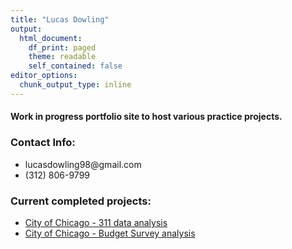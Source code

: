 ```yaml
---
title: "Lucas Dowling"
output:
  html_document:
    df_print: paged
    theme: readable
    self_contained: false
editor_options:
  chunk_output_type: inline
---
```


#### Work in progress portfolio site to host various practice projects.

### Contact Info:
* lucasdowling98@gmail.com
* \(312) 806-9799

### Current completed projects:
* [City of Chicago - 311 data analysis](https://ldowling.github.io/public/311.html)
* [City of Chicago - Budget Survey analysis](https://ldowling.github.io/public/budget_analysis.html)